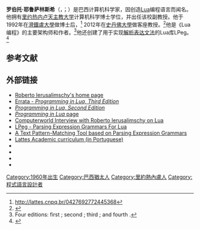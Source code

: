 {{short description|Brazilian computer scientist (born 1960)}}
{{Infobox scientist
| honorific_prefix  = 
| name              = 罗伯托·耶鲁萨林斯希<br/>Roberto Ierusalimschy
| honorific_suffix  = 
| native_name       = 
| native_name_lang  = 
| image             = Roberto Ierusalimschy.png
| image_size        = 
| alt               = 
| caption           = 耶鲁萨林斯希在2019年莫斯科Lua会议发表演讲
| birth_date        = {{birth date and age |1960|05|21}}
| birth_place       = {{BRA}}[[里約熱內盧|里約熱內盧]]
| death_date        = <!--{{death date and age |YYYY|MM|DD |YYYY|MM|DD}} (death date then birth date)-->
| death_place       = 
| death_cause       = 
| resting_place     = 
| resting_place_coordinates = <!--{{coord|LAT|LONG|type:landmark|display=inline,title}}-->
| other_names       = 
| fields            = [[计算机科学|计算机科学]]、[[编程语言|编程语言]]
| workplaces        = [[里约热内卢天主教大学|里约热内卢天主教大学]]
| patrons           = 
| education         = [[里约热内卢天主教大学|里约热内卢天主教大学]]
| thesis_title      = O=M : uma linguagem orientada a objetos para desenvolvimento rigoroso de programas (in Portuguese) <!--(or  | thesis1_title =  and  | thesis2_title = )-->
| thesis_url        = http://www2.dbd.puc-rio.br/pergamum/biblioteca/php/mostrateses.php?arqtese=1990-IERUSALIMSCHY_R.pdf <!--(or  | thesis1_url  =   and  | thesis2_url  =  )-->
| thesis_year = 1990  <!--(or  | thesis1_year =   and  | thesis2_year =  )-->
| doctoral_advisor  = [[Carlos_José_Pereira_de_Lucena|Carlos José Pereira de Lucena]]
| academic_advisors = 
| doctoral_students = 
| notable_students  = 
| known_for         = [[Lua|Lua]]
| influences        = [[丹尼斯·里奇|丹尼斯·里奇]]
| influenced        = 
| awards            = 
| author_abbrev_bot = 
| author_abbrev_zoo = 
| spouse            = <!--(or | spouses = )-->
| partner           = <!--(or | partners = )-->
| children          = 
| signature         = <!--(filename only)-->
| signature_alt     = 
| website           = <!--{{URL|www.example.com}}-->
| footnotes         = 
}}
'''罗伯托·耶鲁萨林斯希'''（{{lang-pt|Roberto Ierusalimschy}}，{{IPA-pt|ʁoˈbɛʁtu jeɾuzaˈlĩski|br}}；{{bd|1960年|5月21日}}）是巴西计算机科学家，因创造[[Lua|Lua]]编程语言而闻名。他拥有[[里约热内卢天主教大学|里约热内卢天主教大学]]计算机科学博士学位，并出任该校{{le|信息学|informatics}}副教授。他于1992年在[[滑鐵盧大學|滑鐵盧大學]]做博士后，<ref>http://lattes.cnpq.br/0427692772445368</ref> 2012年在[[史丹佛大學|史丹佛大學]]做客座教授。<ref>{{Cite web | url=https://las.stanford.edu/people/tinker-professors/past-professors | title=Our Team | Center for Latin American Studies}}</ref>他是《Lua编程》的主要架构师和作者。<ref>Four editions: first {{ISBN|85-903798-1-7}}; second {{ISBN|85-903798-2-5}}; third {{ISBN|85-903798-5-X}}; and fourth  {{ISBN|978-8590379867}}.</ref>他还创建了用于实现[[解析表达文法|解析表达文法]]的Lua库LPeg。<ref name=lpeg>{{Cite journal |last1=Ierusalimschy |first1=R. |author1-link=Roberto Ierusalimschy |title=A Text Pattern-Matching Tool based on Parsing Expression Grammars |journal=Software: Practice and Experience |volume=39 |issue=3 |year=2009 |pages=221–258 |doi=10.1002/spe.892|citeseerx=10.1.1.139.6969 }}</ref>

==参考文献==
{{reflist}}

==外部链接==
* [http://www.inf.puc-rio.br/~roberto/ Roberto Ierusalimschy's home page]
* [http://www.inf.puc-rio.br/~roberto/pil3/errata-pil3.html Errata - ''Programming in Lua, Third Edition'']
* [http://www.inf.puc-rio.br/~roberto/pil2/ ''Programming in Lua, Second Edition'']
* [http://www.inf.puc-rio.br/~roberto/book/ ''Programming in Lua'' page]
* [http://www.computerworld.com.au/article/260022/a-z_programming_languages_lua/ Computerworld Interview with Roberto Ierusalimschy on Lua]
* [http://www.inf.puc-rio.br/~roberto/lpeg/lpeg.html LPeg - Parsing Expression Grammars For Lua]
* [http://www.inf.puc-rio.br/~roberto/docs/peg.pdf A Text Pattern-Matching Tool based on Parsing Expression Grammars]
* [http://lattes.cnpq.br/0427692772445368 Lattes Academic curriculum (in Portuguese)]
* {{AcademicSearch |id=791225}}
* {{Google Scholar id|_pZgPlIAAAAJ&hl}}
* {{DBLP |name=Roberto Ierusalimschy}}
* {{Scopus |name=Roberto Ierusalimschy}}

{{Authority control}}

[[Category:1960年出生|Category:1960年出生]]
[[Category:巴西猶太人|Category:巴西猶太人]]
[[Category:里約熱內盧人|Category:里約熱內盧人]]
[[Category:程式語言設計者|Category:程式語言設計者]]